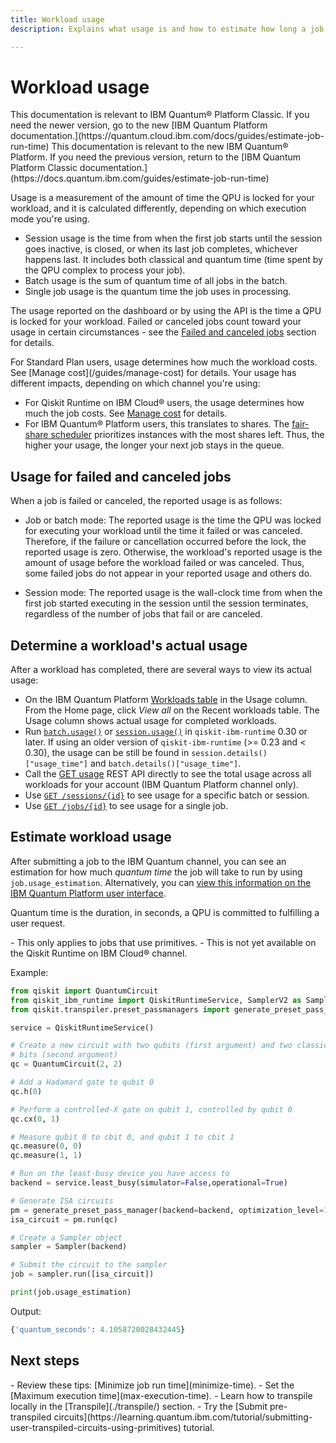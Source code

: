 ```yaml
---
title: Workload usage
description: Explains what usage is and how to estimate how long a job that uses a primitive will take to run

---
```


<span id="usage"></span>
# Workload usage

<LegacyContent>
<Admonition type="note">
This documentation is relevant to IBM Quantum&reg; Platform Classic. If you need the newer version, go to the new [IBM Quantum Platform documentation.](https://quantum.cloud.ibm.com/docs/guides/estimate-job-run-time)
</Admonition>
</LegacyContent>
<CloudContent>
<Admonition type="note">
This documentation is relevant to the new IBM Quantum&reg; Platform. If you need the previous version, return to the [IBM Quantum Platform Classic documentation.](https://docs.quantum.ibm.com/guides/estimate-job-run-time)
</Admonition>
</CloudContent>

Usage is a measurement of the amount of time the QPU is locked for your workload, and it is calculated differently, depending on which execution mode you're using.

* Session usage is the time from when the first job starts until the session goes inactive, is closed, or when its last job completes, whichever happens last. It includes both classical and quantum time (time spent by the QPU complex to process your job).
* Batch usage is the sum of quantum time of all jobs in the batch.
* Single job usage is the quantum time the job uses in processing.

The usage reported on the dashboard or by using the API is the time a QPU is locked for your workload. Failed or canceled jobs count toward your usage in certain circumstances - see the [Failed and canceled jobs](#failed-job) section for details.

<CloudContent>
For Standard Plan users, usage determines how much the workload costs. See [Manage cost](/guides/manage-cost) for details.
</CloudContent>

<LegacyContent>
Your usage has different impacts, depending on which channel you're using:

- For Qiskit Runtime on IBM Cloud&reg; users, the usage determines how much the job costs.  See [Manage cost](/guides/manage-cost) for details.
- For IBM Quantum&reg; Platform users, this translates to shares. The [fair-share scheduler](/guides/fair-share-scheduler) prioritizes instances with the most shares left. Thus, the higher your usage, the longer your next job stays in the queue.
</LegacyContent>

<span id="failed-job"></span>
## Usage for failed and canceled jobs

When a job is failed or canceled, the reported usage is as follows:

* Job or batch mode: The reported usage is the time the QPU was locked for executing your workload until the time it failed or was canceled. Therefore, if the failure or cancellation occurred before the lock, the reported usage is zero. Otherwise, the workload's reported usage is the amount of usage before the workload failed or was canceled. Thus, some failed jobs do not appear in your reported usage and others do.

* Session mode: The reported usage is the wall-clock time from when the first job started executing in the session until the session terminates, regardless of the number of jobs that fail or are canceled.

<span id="view-usage"></span>
## Determine a workload's actual usage

After a workload has completed, there are several ways to view its actual usage:

- On the IBM Quantum Platform [Workloads table](https://quantum.ibm.com/workloads) in the Usage column.  From the Home page, click *View all* on the Recent workloads table.  The Usage column shows actual usage for completed workloads.
- Run [`batch.usage()`](/api/qiskit-ibm-runtime/batch#usage) or [`session.usage()`](/api/qiskit-ibm-runtime/session#usage) in `qiskit-ibm-runtime` 0.30 or later.  If using an older version of `qiskit-ibm-runtime` (>= 0.23 and < 0.30), the usage can be still be found in `session.details()["usage_time"]` and `batch.details()["usage_time"]`.
- Call the [GET usage](/api/runtime/tags/usage#tags__usage) REST API directly to see the total usage across all workloads for your account (IBM Quantum Platform channel only).
- Use [`GET /sessions/{id}`](/api/runtime/tags/sessions#tags__sessions__operations__GetSessionDetailsExtendedController_getSessionDetails) to see usage for a specific batch or session.
- Use [`GET /jobs/{id}`](/api/runtime/tags/jobs#tags__jobs__operations__GetJobByIdController_getJobById) to see usage for a single job.

## Estimate workload usage

After submitting a job to the IBM Quantum channel, you can see an estimation for how much _quantum time_ the job will take to run by using `job.usage_estimation`.  Alternatively, you can [view this information on the IBM Quantum Platform user interface](#view-usage).

Quantum time is the duration, in seconds, a QPU is committed to fulfilling a user request.

<Admonition type="note" title="Notes">
    - This only applies to jobs that use primitives.
    - This is not yet available on the Qiskit Runtime on IBM Cloud&reg; channel.
</Admonition>

Example:

```python
from qiskit import QuantumCircuit
from qiskit_ibm_runtime import QiskitRuntimeService, SamplerV2 as Sampler
from qiskit.transpiler.preset_passmanagers import generate_preset_pass_manager

service = QiskitRuntimeService()

# Create a new circuit with two qubits (first argument) and two classical
# bits (second argument)
qc = QuantumCircuit(2, 2)

# Add a Hadamard gate to qubit 0
qc.h(0)

# Perform a controlled-X gate on qubit 1, controlled by qubit 0
qc.cx(0, 1)

# Measure qubit 0 to cbit 0, and qubit 1 to cbit 1
qc.measure(0, 0)
qc.measure(1, 1)

# Run on the least-busy device you have access to
backend = service.least_busy(simulator=False,operational=True)

# Generate ISA circuits
pm = generate_preset_pass_manager(backend=backend, optimization_level=1)
isa_circuit = pm.run(qc)

# Create a Sampler object
sampler = Sampler(backend)

# Submit the circuit to the sampler
job = sampler.run([isa_circuit])

print(job.usage_estimation)
```
Output:

```python
{'quantum_seconds': 4.1058720028432445}
```

## Next steps

<Admonition type="tip" title="Recommendations">
    - Review these tips: [Minimize job run time](minimize-time).
    - Set the [Maximum execution time](max-execution-time).
    - Learn how to transpile locally in the [Transpile](./transpile/) section.
    - Try the [Submit pre-transpiled circuits](https://learning.quantum.ibm.com/tutorial/submitting-user-transpiled-circuits-using-primitives) tutorial.
</Admonition>